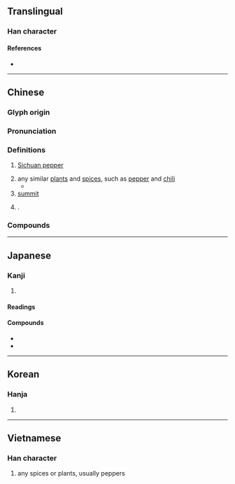 {{character info}}
==Translingual==

===Han character===
{{Han char|rn=75|rad=木|as=08|sn=12|four=47940|canj=DYFE|ids=⿰木叔}}

====References====
* {{Han ref|kx=0536.160|dkj=15029|dj=0924.060|hdz=21230.030|uh=6912|ud=26898|bh=B4D4|bd=46292}}

----

==Chinese==
{{zh-forms|ss=茭}}

===Glyph origin===
{{Han etym}}

===Pronunciation===
{{zh-pron
|m=jiāo
|m-s=jiao1
|c=ziu1
|md=ciĕu
|mn=chio/chiau
|mn_note=chio - vernacular; chiau - literary
|mn-t=zio1/ziê1
|mn-t_note=zio1 - Shantou; ziê1 - Chaozhou
|w=1jiau
|mc=y
|oc=y
|ma=
|cat=n,pn
}}

===Definitions===
{{zh-hanzi}}

# {{lb|zh|originally}} [[Sichuan pepper]]
# any similar [[plants]] and [[spice]]s, such as [[pepper]] and [[chili]]
#* {{zh-x|蒙舍 ^蠻 以 椒、薑、桂 和 烹 而 飲 之。|The Mengshe Barbarians use '''pepper''', ginger, and cinnamon to boil as a drink.|CL|ref={{RQ:Manshu|7|Tea, Trees, Herbs and Fruits|7}}}}
# [[summit]]
# {{surname|zh|nodot=1}}.

===Compounds===
{{zh-der|青椒|辣椒|菜椒|川椒|搗椒|鬼椒|柿子椒|椒庭|椒房|椒聊|椒花頌|椒蘭|椒酒|椒閣|椒鹽|番椒|秦椒|胡椒|花椒|蓁椒|蜀椒|觀賞辣椒|椒園|斷魂椒}}

----

==Japanese==

===Kanji===
{{ja-kanji|grade=|rs=木08}}

# {{rfdef|ja|sort=木08}}

====Readings====
{{ja-readings
|goon=しょう<せう
|kanon=しょう<せう
|kun=はじかみ-
}}

====Compounds====
{{top2}}
* {{ja-r|胡椒|こしょう}}
* {{ja-r|山椒|さんしょう}}
{{bottom}}

----

==Korean==

===Hanja===
{{ko-hanja/new|산초나무|초}}

# {{rfdef|ko|sort=木08}}

----

==Vietnamese==

===Han character===
{{vi-readings|reading=tiêu|rs=木08}}

# any spices or plants, usually peppers